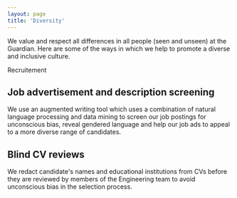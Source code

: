 ```yaml
---
layout: page
title: 'Diversity'
---
```


We value and respect all differences in all people (seen and unseen) at the Guardian. Here are some of the ways in which we help to promote a diverse and inclusive culture.

<ContentSection>
  <ContentLeft>Recruitement </ContentLeft>
  <ContentRight>
     <h2>Job advertisement and description screening</h2>
     We use an augmented writing tool which uses a combination of natural language processing and data mining to screen our job postings for unconscious bias, reveal gendered language and help our job ads to appeal to a more diverse range of candidates.
    <h2>Blind CV reviews</h2>
     We redact candidate's names and educational institutions from CVs before they are reviewed by members of the Engineering team to avoid unconscious bias in the selection process.
  </ContentRight>
</ContentSection>

<ImageSlider>
  </ImageSlider>





